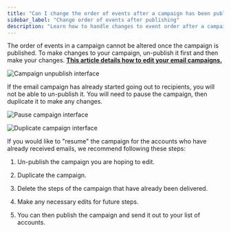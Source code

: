 ```yaml
---
title: "Can I change the order of events after a campaign has been published?"
sidebar_label: "Change order of events after publishing"
description: "Learn how to handle changes to event order after a campaign has been published"
---
```


The order of events in a campaign cannot be altered once the campaign is published. To make changes to your campaign, un-publish it first and then make your changes. [**This article details how to edit your email campaigns.**](/marketing/marketing-campaigns/edit-email-campaigns)

![Campaign unpublish interface](/img/marketing/marketing-campaigns/change-order-events/unpublish-campaign.jpg)

If the email campaign has already started going out to recipients, you will not be able to un-publish it. You will need to pause the campaign, then duplicate it to make any changes.

![Pause campaign interface](/img/marketing/marketing-campaigns/change-order-events/pause-campaign.jpg)

![Duplicate campaign interface](/img/marketing/marketing-campaigns/change-order-events/duplicate-campaign.jpg)

If you would like to "resume" the campaign for the accounts who have already received emails, we recommend following these steps:

1) Un-publish the campaign you are hoping to edit.

2) Duplicate the campaign.

3) Delete the steps of the campaign that have already been delivered.

4) Make any necessary edits for future steps.

5) You can then publish the campaign and send it out to your list of accounts.